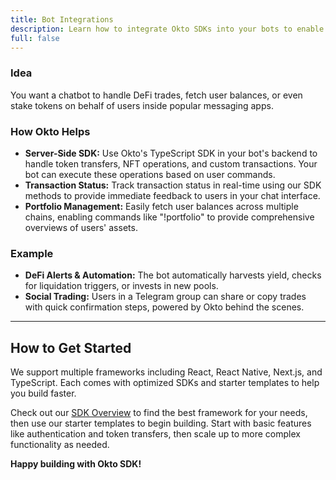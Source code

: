 ```yaml
---
title: Bot Integrations
description: Learn how to integrate Okto SDKs into your bots to enable seamless cross-chain transactions and wallet management.
full: false
---
```


<AIMarkdownComponent isIndex={false} />

### **Idea**  

You want a chatbot to handle DeFi trades, fetch user balances, or even stake tokens on behalf of users inside popular messaging apps.

### **How Okto Helps**

- **Server-Side SDK:** Use Okto's TypeScript SDK in your bot's backend to handle token transfers, NFT operations, and custom transactions. Your bot can execute these operations based on user commands.
- **Transaction Status:** Track transaction status in real-time using our SDK methods to provide immediate feedback to users in your chat interface.
- **Portfolio Management:** Easily fetch user balances across multiple chains, enabling commands like "!portfolio" to provide comprehensive overviews of users' assets.

### **Example**

- **DeFi Alerts & Automation:** The bot automatically harvests yield, checks for liquidation triggers, or invests in new pools.  
- **Social Trading:** Users in a Telegram group can share or copy trades with quick confirmation steps, powered by Okto behind the scenes.

---

## How to Get Started

We support multiple frameworks including React, React Native, Next.js, and TypeScript. Each comes with optimized SDKs and starter templates to help you build faster.

Check out our [SDK Overview](/docs/okto-sdk/supported-sdk-platforms) to find the best framework for your needs, then use our starter templates to begin building. Start with basic features like authentication and token transfers, then scale up to more complex functionality as needed.

<QuickStartBanner />

**Happy building with Okto SDK!**




